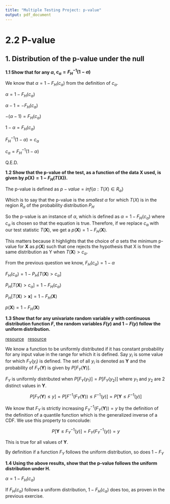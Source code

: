 ```yaml
---
title: "Multiple Testing Project: p-value"
output: pdf_document
---
```


# 2.2 P-value

## 1. Distribution of the p-value under the null

**1.1 Show that for any $\alpha$, $c_{\alpha} = F_{H}^{-1}(1 - \alpha)$**

We know that $\alpha = 1 - F_{H}(c_{\alpha})$ from the definition of $c_{\alpha}$.

$\alpha = 1 - F_{H}(c_{\alpha})$

$\alpha - 1 = - F_{H}(c_{\alpha})$

$-(\alpha - 1) = F_{H}(c_{\alpha})$

$1 - \alpha = F_{H}(c_{\alpha})$

$F^{-1}_{H}(1 - \alpha) = c_{\alpha}$

$c_{\alpha} = F^{-1}_{H}(1 - \alpha)$

Q.E.D.

**1.2 Show that the p-value of the test, as a function of the data X used, is given by $p(\textbf{X}) = 1 - F_{H}(T(\textbf{X}))$.**

The p-value is defined as $p-value = inf\{\alpha : T(X) \in R_{\alpha}\}$

Which is to say that the p-value is the *smallest* $\alpha$ for which $T(X)$ is in the region $R_{\alpha}$ of the probability distribution $P_{H}$

So the p-value is an instance of $\alpha$, which is defined as $\alpha = 1 - F_{H}(c_{\alpha})$ where $c_{\alpha}$ is chosen so that the equation is true. Therefore, if we replace $c_{\alpha}$ with our test statistic $T(\textbf{X})$, we get a $p(\textbf{X}) = 1 - F_{H}(\textbf{X})$.

This matters because it highlights that the choice of $\alpha$ sets the minimum p-value for $\textbf{X}$ as $p(\textbf{X})$ such that one rejects the hypothesis that X is from the same distribution as Y when $T(\textbf{X}) > c_{\alpha}$.

From the previous question we know, 
$F_{H}(c_{\alpha}) = 1 - \alpha$

$F_{H}(c_{\alpha}) = 1 - P_{H}[T(\textbf{X}) > c_{\alpha}]$

$P_{H}[T(\textbf{X}) > c_{\alpha}] = 1 - F_{H}(c_{\alpha})$

$P_{H}[T(\textbf{X}) > \textbf{x}] = 1 - F_{H}(\textbf{X})$

$p(\textbf{X}) = 1 - F_{H}(\textbf{X})$


**1.3 Show that for any univariate random variable $y$ with continuous distribution function $F$, the random variables $F(y)$ and $1 - F(y)$ follow the uniform distribution.**

[resource](http://math.stackexchange.com/questions/868400/showing-that-y-has-a-uniform-distribution-if-y-fx-where-f-is-the-cdf-of-x)
&nbsp;
[resource](https://people.math.ethz.ch/~embrecht/ftp/generalized_inverse.pdf)

We know a function to be uniformly distributed if it has constant probability for any input value in the range for which it is defined. Say $y_{i}$ is some value for which $F_{Y}(y_{i})$ is defined. The set of all $y_{i}$ is denoted as $\textbf{Y}$ and the probability of $F_{Y}(\textbf{Y})$ is given by $P[F_{Y}(\textbf{Y})]$.

$F_{Y}$ is uniformly distributed when $P[F_{Y}(y_{1})] = P[F_{Y}(y_{2})]$ where $y_{1}$ and $y_{2}$ are 2 distinct values in $\textbf{Y}$.

$$P[F_{Y}(\textbf{Y}) \leq y] = P[F^{-1}(F_{Y}(\textbf{Y})) \leq F^{-1}(y)] = P[\textbf{Y} \leq F^{-1}(y)]$$

We know that $F_{Y}$ is strictly increasing $F^{-1}_{Y}(F_{Y}(\textbf{Y})) = y$ by the definition of the definition of a quantile function which is the generalized inverse of a CDF. We use this property to concolude:

$$P[\textbf{Y} \leq F^{-1}_{Y}(y)] = F_{Y}(F^{-1}_{Y}(y)) = y$$

This is true for all values of $\textbf{Y}$.

By definition if a function $F_{Y}$ follows the uniform distribution, so does $1 - F_{Y}$

**1.4 Using the above results, show that the p-value follows the uniform distribution under H.**

$\alpha = 1 - F_{H}(c_{\alpha})$

If $F_{H}(c_{\alpha})$ follows a uniform distribution, $1 - F_{H}(c_{\alpha})$ does too, as proven in the previous exercise. 


